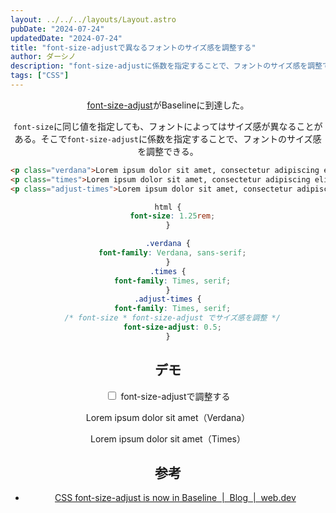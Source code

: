 ```yaml
---
layout: ../../../layouts/Layout.astro
pubDate: "2024-07-24"
updatedDate: "2024-07-24"
title: "font-size-adjustで異なるフォントのサイズ感を調整する"
author: ダーシノ
description: "font-size-adjustに係数を指定することで、フォントのサイズ感を調整できる。"
tags: ["CSS"]
---
```



<Header {...frontmatter} />

[font-size-adjust](https://developer.mozilla.org/en-US/docs/Web/CSS/font-size-adjust)がBaselineに到達した。

`font-size`に同じ値を指定しても、フォントによってはサイズ感が異なることがある。そこで`font-size-adjust`に係数を指定することで、フォントのサイズ感を調整できる。

```html
<p class="verdana">Lorem ipsum dolor sit amet, consectetur adipiscing elit</p>
<p class="times">Lorem ipsum dolor sit amet, consectetur adipiscing elit</p>
<p class="adjust-times">Lorem ipsum dolor sit amet, consectetur adipiscing elit</p>
```

```css
html {
  font-size: 1.25rem;
}

.verdana {
  font-family: Verdana, sans-serif;
}
.times {
  font-family: Times, serif;
}
.adjust-times {
  font-family: Times, serif;
  /* font-size * font-size-adjust でサイズ感を調整 */
  font-size-adjust: 0.5;
}
```

## デモ


<input id="adjust" type="checkbox" switch />
<label for="adjust">font-size-adjustで調整する</label>

<p class="verdana">Lorem ipsum dolor sit amet（Verdana）</p>
<p class="times">Lorem ipsum dolor sit amet（Times）</p>

<style>{`
#adjust:checked ~ .times {
  font-size-adjust: 0.5;
}

.verdana,
.times {
  font-size: 0.75rem;
  border: solid 2px red;
}

.verdana {
  font-family: Verdana, sans-serif;
}
.times {
  font-family: Times, serif;
}
`}</style>

## 参考

- [CSS font\-size\-adjust is now in Baseline  \|  Blog  \|  web\.dev](https://web.dev/blog/font-size-adjust?hl=en)
